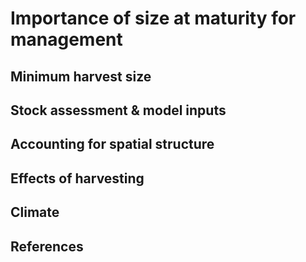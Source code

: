 # Importance of size at maturity for management {.unnumbered}

## Minimum harvest size

## Stock assessment & model inputs

## Accounting for spatial structure

## Effects of harvesting

## Climate

## References {.unnumbered}
